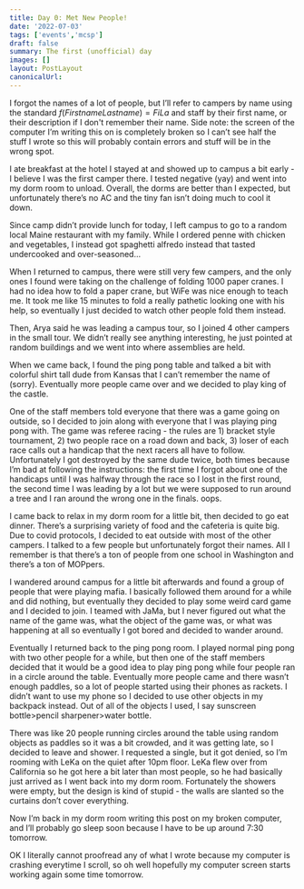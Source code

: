 ```yaml
---
title: Day 0: Met New People!
date: '2022-07-03'
tags: ['events','mcsp']
draft: false
summary: The first (unofficial) day
images: []
layout: PostLayout
canonicalUrl:
---
```


I forgot the names of a lot of people, but I’ll refer to campers by name using the standard $f(Firstname Lastname)=FiLa$ and staff by their first name, or their description if I don't remember their name. Side note: the screen of the computer I’m writing this on is completely broken so I can’t see half the stuff I wrote so this will probably contain errors and stuff will be in the wrong spot.

I ate breakfast at the hotel I stayed at and showed up to campus a bit early - I believe I was the first camper there. I tested negative (yay) and went into my dorm room to unload. Overall, the dorms are better than I expected, but unfortunately there’s no AC and the tiny fan isn’t doing much to cool it down.

Since camp didn’t provide lunch for today, I left campus to go to a random local Maine restaurant with my family. While I ordered penne with chicken and vegetables, I instead got spaghetti alfredo instead that tasted undercooked and over-seasoned...

When I returned to campus, there were still very few campers, and the only ones I found were taking on the challenge of folding 1000 paper cranes. I had no idea how to fold a paper crane, but WiFe was nice enough to teach me. It took me like 15 minutes to fold a really pathetic looking one with his help, so eventually I just decided to watch other people fold them instead.

Then, Arya said he was leading a campus tour, so I joined 4 other campers in the small tour. We didn’t really see anything interesting, he just pointed at random buildings and we went into where assemblies are held.

When we came back, I found the ping pong table and talked a bit with colorful shirt tall dude from Kansas that I can’t remember the name of (sorry). Eventually more people came over and we decided to play king of the castle.

One of the staff members told everyone that there was a game going on outside, so I decided to join along with everyone that I was playing ping pong with. The game was referee racing - the rules are 1) bracket style tournament, 2) two people race on a road down and back, 3) loser of each race calls out a handicap that the next racers all have to follow. Unfortunately I got destroyed by the same dude twice, both times because I’m bad at following the instructions: the first time I forgot about one of the handicaps until I was halfway through the race so I lost in the first round, the second time I was leading by a lot but we were supposed to run around a tree and I ran around the wrong one in the finals. oops.

I came back to relax in my dorm room for a little bit, then decided to go eat dinner. There’s a surprising variety of food and the cafeteria is quite big. Due to covid protocols, I decided to eat outside with most of the other campers. I talked to a few people but unfortunately forgot their names. All I remember is that there’s a ton of people from one school in Washington and there’s a ton of MOPpers.

I wandered around campus for a little bit afterwards and found a group of people that were playing mafia. I basically followed them around for a while and did nothing, but eventually they decided to play some weird card game and I decided to join. I teamed with JaMa, but I never figured out what the name of the game was, what the object of the game was, or what was happening at all so eventually I got bored and decided to wander around.

Eventually I returned back to the ping pong room. I played normal ping pong with two other people for a while, but then one of the staff members decided that it would be a good idea to play ping pong while four people ran in a circle around the table. Eventually more people came and there wasn’t enough paddles, so a lot of people started using their phones as rackets. I didn’t want to use my phone so I decided to use other objects in my backpack instead. Out of all of the objects I used, I say sunscreen bottle>pencil sharpener>water bottle.

There was like 20 people running circles around the table using random objects as paddles so it was a bit crowded, and it was getting late, so I decided to leave and shower. I requested a single, but it got denied, so I’m rooming with LeKa on the quiet after 10pm floor. LeKa flew over from California so he got here a bit later than most people, so he had basically just arrived as I went back into my dorm room. Fortunately the showers were empty, but the design is kind of stupid - the walls are slanted so the curtains don’t cover everything.

Now I’m back in my dorm room writing this post on my broken computer, and I’ll probably go sleep soon because I have to be up around 7:30 tomorrow.

OK I literally cannot proofread any of what I wrote because my computer is crashing everytime I scroll, so oh well hopefully my computer screen starts working again some time tomorrow.
